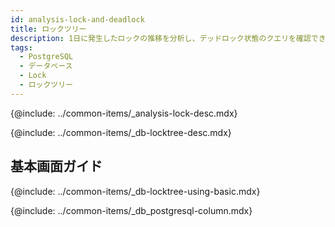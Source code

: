 ```yaml
---
id: analysis-lock-and-deadlock
title: ロックツリー
description: 1日に発生したロックの推移を分析し、デッドロック状態のクエリを確認できます。
tags:
  - PostgreSQL
  - データベース
  - Lock
  - ロックツリー
---
```


<!-- 개요 -->

{@include: ../common-items/_analysis-lock-desc.mdx}

<!-- ロックツリー -->

{@include: ../common-items/_db-locktree-desc.mdx}

## 基本画面ガイド

{@include: ../common-items/_db-locktree-using-basic.mdx}  

<!-- 락트리 컬럼 정보 -->

{@include: ../common-items/_db_postgresql-column.mdx} 
